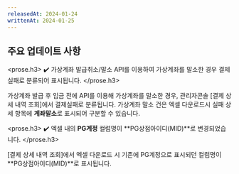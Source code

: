 ```yaml
---
releasedAt: 2024-01-24
writtenAt: 2024-01-25
---
```



## 주요 업데이트 사항

<prose.h3>
  ✔️ 가상계좌 발급취소/말소 API를 이용하여 가상계좌를 말소한 경우 결제실패로 분류되어 표시됩니다.
</prose.h3>

가상계좌 발급 후 입금 전에  API를 이용해 가상계좌를 말소한 경우, 관리자콘솔 [결제 상세 내역 조회]에서 결제실패로 분류됩니다. 가상계좌 말소 건은 엑셀 다운로드시 실패 상세 항목에 **계좌말소**로 표시되어 구분할 수 있습니다.

<prose.h3>
  ✔️ 엑셀 내의 **PG계정** 컬럼명이 **PG상점아이디(MID)**로 변경되었습니다.
</prose.h3>

[결제 상세 내역 조회]에서 엑셀 다운로드 시 기존에 PG계정으로 표시되던 컬럼명이 **PG상점아이디(MID)**로 표시됩니다. 

